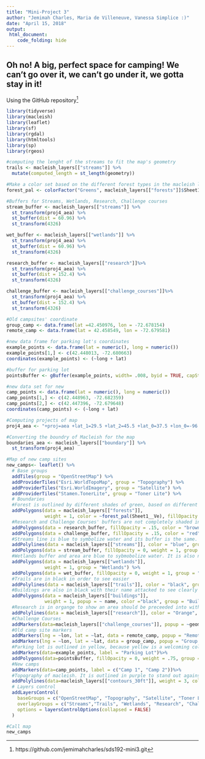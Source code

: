 ```yaml
---
title: "Mini-Project 3"
author: "Jemimah Charles, Maria de Villeneuve, Vanessa Simplice :)"
date: "April 15, 2018"
output: 
 html_document:
    code_folding: hide
---
```

## Oh no! A big, perfect space for camping! We can't go over it, we can't go under it, we gotta stay in it! 

Using the GitHub repository[^1]

[^1]: https://github.com/jemimahcharles/sds192-mini3.git

```r
library(tidyverse)
library(macleish)
library(leaflet)
library(sf)
library(rgdal)
library(htmltools)
library(sp)
library(rgeos)

#computing the lenght of the streams to fit the map's geometry
trails <- macleish_layers[["streams"]] %>%
  mutate(computed_length = st_length(geometry))

#Make a color set based on the different forest types in the macleish layer of forest
forest_pal <- colorFactor("Greens", macleish_layers[["forests"]]$Sheet1__Ve)

#Buffers for Streams, Wetlands, Research, Challenge courses
stream_buffer <- macleish_layers[["streams"]] %>%
  st_transform(proj4_aea) %>%
  st_buffer(dist = 60.96) %>%
  st_transform(4326)

wet_buffer <- macleish_layers[["wetlands"]] %>%
  st_transform(proj4_aea) %>%
  st_buffer(dist = 60.96) %>%
  st_transform(4326)

research_buffer <- macleish_layers[["research"]]%>%
  st_transform(proj4_aea) %>%
  st_buffer(dist = 152.4) %>%
  st_transform(4326)

challenge_buffer <- macleish_layers[["challenge_courses"]]%>%
  st_transform(proj4_aea) %>%
  st_buffer(dist = 152.4) %>%
  st_transform(4326)

#Old campsites' coordinate
group_camp <- data.frame(lat =42.450976, lon = -72.678154)
remote_camp <- data.frame(lat = 42.458549, lon = -72.679581)

#new data frame for parking lot's coordinates
example_points <- data.frame(lat = numeric(), long = numeric())
example_points[1,] <- c(42.448013, -72.680663)
coordinates(example_points) <- (~long + lat)

#buffer for parking lot
pointsBuffer <- gBuffer(example_points, width= .008, byid = TRUE, capStyle="ROUND", joinStyle="ROUND")

#new data set for new 
camp_points <- data.frame(lat = numeric(), long = numeric())
camp_points[1,] <- c(42.448963, -72.682359)
camp_points[2,] <- c(42.447396, -72.679648)
coordinates(camp_points) <- (~long + lat)

#Computing projects of map
proj4_aea <- "+proj=aea +lat_1=29.5 +lat_2=45.5 +lat_0=37.5 +lon_0=-96 +x_0=0 +y_0=0 +ellps=GRS80 +datum=NAD83 +units=m +no_defs"

#Converting the boundry of Macleish for the map
boundaries_aea <- macleish_layers[["boundary"]] %>%
  st_transform(proj4_aea)

#Map of new camp sites
new_camps<- leaflet() %>%
  # Base groups
  addTiles(group = "OpenStreetMap") %>%
  addProviderTiles("Esri.WorldTopoMap", group = "Topography") %>%
  addProviderTiles("Esri.WorldImagery", group = "Satellite") %>%
  addProviderTiles("Stamen.TonerLite", group = "Toner Lite") %>%
  # Boundaries
  #Forest is outlined by different shades of green, based on different forest type
  addPolygons(data = macleish_layers[["forests"]], 
              weight = 1, color = ~forest_pal(Sheet1__Ve), fillOpacity = 0.85, popup = ~ Sheet1__Na, group = "Forest") %>%
  #Research and Challenge Courses' buffers are not completely shaded in order to show the forest lines and topography lines
  addPolygons(data = research_buffer, fillOpacity = .15, color = "brown", weight = 1, group = "Research") %>%
  addPolygons(data = challenge_buffer, fillOpacity = .15, color = "red", weight = 1, group = "Challenge") %>%
  #Streams line is blue to symbolize water and its buffer is the same. It is not shaded in because it is still an area that can be used for the new campsite. 
  addPolylines(data = macleish_layers[["streams"]], color = "blue", group = "Streams")%>%
  addPolygons(data = stream_buffer, fillOpacity = 0, weight = 1, group = "Streams") %>%
  #Wetlands buffer and area are blue to sybmobolize water. It is also not shaded in because it is an area still capable of having a camp ground. 
  addPolygons(data = macleish_layers[["wetlands"]], 
              weight = 1, group = "Wetlands") %>%
  addPolygons(data = wet_buffer, fillOpacity = 0, weight = 1, group = "Wetlands") %>%
  #Trails are in black in order to see easier
  addPolylines(data = macleish_layers[["trails"]], color = "black", group = "Trails")%>%
  #Buildings are also in black with their name attacked to see clearly which they are. 
  addPolygons(data = macleish_layers[["buildings"]], 
              weight = 1, popup = ~ name, color ="black", group = "Buildings") %>%
  #Research is in organge to show an area should be preceeded into with caution
  addPolylines(data = macleish_layers[["research"]], color = "Orange", group = "Research")%>%
  #Challenge Courses
  addMarkers(data=macleish_layers[["challenge_courses"]], popup = ~geometry, label = "Challenge Course", group = "Challenge") %>%
  #Old camp site markers
  addMarkers(lng = ~lon, lat = ~lat, data = remote_camp, popup = "Remote Campsite") %>%
  addMarkers(lng = ~lon, lat = ~lat, data = group_camp, popup = "Group Campsite") %>%
  #Parking lot is outlined in yellow, because yellow is a welcoming color and will stand out against the other colors. 
  addMarkers(data=example_points, label = "Parking Lot")%>%
  addPolygons(data=pointsBuffer, fillOpacity = 0, weight = .75, group = "Parking Lot Boundary", color = "yellow")%>%
  #New camps
  addMarkers(data=camp_points, label = c("Camp 1", "Camp 2"))%>%
  #Topography of macleish. It is outlined in purple to stand out against the other colors, without drawing focus to it. 
  addPolylines(data=macleish_layers[["contours_30ft"]], weight = 3, color = "purple", group = "Topography of Macleish")%>%
  # Layers control
  addLayersControl(
    baseGroups = c("OpenStreetMap", "Topography", "Satellite", "Toner Lite"),
    overlayGroups = c("Streams","Trails", "Wetlands", "Research", "Challenge", "Topography of Macleish", "Forest", "Parking Lot Boundary"),
    options = layersControlOptions(collapsed = FALSE)
  )

#Call map
new_camps
```